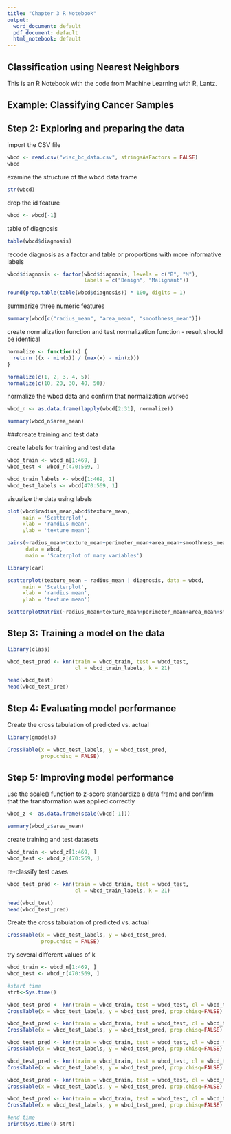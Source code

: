 ---
title: "Chapter 3 R Notebook"
output:
  word_document: default
  pdf_document: default
  html_notebook: default
---


## Classification using Nearest Neighbors

This is an R Notebook with the code from Machine Learning with R, Lantz.

## Example: Classifying Cancer Samples

## Step 2: Exploring and preparing the data

import the CSV file


```{r}
wbcd <- read.csv("wisc_bc_data.csv", stringsAsFactors = FALSE)
wbcd
```

examine the structure of the wbcd data frame

```{r}
str(wbcd)
```

drop the id feature

```{r}
wbcd <- wbcd[-1]
```

table of diagnosis

```{r}
table(wbcd$diagnosis)
```

recode diagnosis as a factor and table or proportions with more informative labels

```{r}
wbcd$diagnosis <- factor(wbcd$diagnosis, levels = c("B", "M"),
                         labels = c("Benign", "Malignant"))

round(prop.table(table(wbcd$diagnosis)) * 100, digits = 1)
```

summarize three numeric features

```{r}
summary(wbcd[c("radius_mean", "area_mean", "smoothness_mean")])
```

create normalization function and test normalization function - result should be identical

```{r}
normalize <- function(x) {
  return ((x - min(x)) / (max(x) - min(x)))
}

normalize(c(1, 2, 3, 4, 5))
normalize(c(10, 20, 30, 40, 50))

```

normalize the wbcd data and confirm that normalization worked

```{r}
wbcd_n <- as.data.frame(lapply(wbcd[2:31], normalize))

summary(wbcd_n$area_mean)
```

###create training and test data

create labels for training and test data

```{r}
wbcd_train <- wbcd_n[1:469, ]
wbcd_test <- wbcd_n[470:569, ]

wbcd_train_labels <- wbcd[1:469, 1]
wbcd_test_labels <- wbcd[470:569, 1]
```

visualize the data using labels

```{r}
plot(wbcd$radius_mean,wbcd$texture_mean, 
     main = 'Scatterplot',
     xlab = 'randius mean',
     ylab = 'texture mean')

pairs(~radius_mean+texture_mean+perimeter_mean+area_mean+smoothness_mean, 
      data = wbcd,
      main = 'Scaterplot of many variables')
```

```{r}
library(car)

scatterplot(texture_mean ~ radius_mean | diagnosis, data = wbcd,
     main = 'Scatterplot',
     xlab = 'randius mean',
     ylab = 'texture mean')

scatterplotMatrix(~radius_mean+texture_mean+perimeter_mean+area_mean+smoothness_mean | diagnosis, data=wbcd)

```

## Step 3: Training a model on the data


```{r}
library(class)

wbcd_test_pred <- knn(train = wbcd_train, test = wbcd_test,
                      cl = wbcd_train_labels, k = 21)

head(wbcd_test)
head(wbcd_test_pred)

```

## Step 4: Evaluating model performance

Create the cross tabulation of predicted vs. actual

```{r}
library(gmodels)

CrossTable(x = wbcd_test_labels, y = wbcd_test_pred,
           prop.chisq = FALSE)
```

## Step 5: Improving model performance

use the scale() function to z-score standardize a data frame and confirm that the transformation was applied correctly

```{r}
wbcd_z <- as.data.frame(scale(wbcd[-1]))

summary(wbcd_z$area_mean)
```

create training and test datasets

```{r}
wbcd_train <- wbcd_z[1:469, ]
wbcd_test <- wbcd_z[470:569, ]
```

re-classify test cases

```{r}
wbcd_test_pred <- knn(train = wbcd_train, test = wbcd_test,
                      cl = wbcd_train_labels, k = 21)

head(wbcd_test)
head(wbcd_test_pred)
```

Create the cross tabulation of predicted vs. actual

```{r}
CrossTable(x = wbcd_test_labels, y = wbcd_test_pred,
           prop.chisq = FALSE)
```

try several different values of k

```{r}
wbcd_train <- wbcd_n[1:469, ]
wbcd_test <- wbcd_n[470:569, ]

#start time
strt<-Sys.time()

wbcd_test_pred <- knn(train = wbcd_train, test = wbcd_test, cl = wbcd_train_labels, k=1)
CrossTable(x = wbcd_test_labels, y = wbcd_test_pred, prop.chisq=FALSE)

wbcd_test_pred <- knn(train = wbcd_train, test = wbcd_test, cl = wbcd_train_labels, k=5)
CrossTable(x = wbcd_test_labels, y = wbcd_test_pred, prop.chisq=FALSE)

wbcd_test_pred <- knn(train = wbcd_train, test = wbcd_test, cl = wbcd_train_labels, k=11)
CrossTable(x = wbcd_test_labels, y = wbcd_test_pred, prop.chisq=FALSE)

wbcd_test_pred <- knn(train = wbcd_train, test = wbcd_test, cl = wbcd_train_labels, k=15)
CrossTable(x = wbcd_test_labels, y = wbcd_test_pred, prop.chisq=FALSE)

wbcd_test_pred <- knn(train = wbcd_train, test = wbcd_test, cl = wbcd_train_labels, k=21)
CrossTable(x = wbcd_test_labels, y = wbcd_test_pred, prop.chisq=FALSE)

wbcd_test_pred <- knn(train = wbcd_train, test = wbcd_test, cl = wbcd_train_labels, k=27)
CrossTable(x = wbcd_test_labels, y = wbcd_test_pred, prop.chisq=FALSE)

#end time
print(Sys.time()-strt)

```




